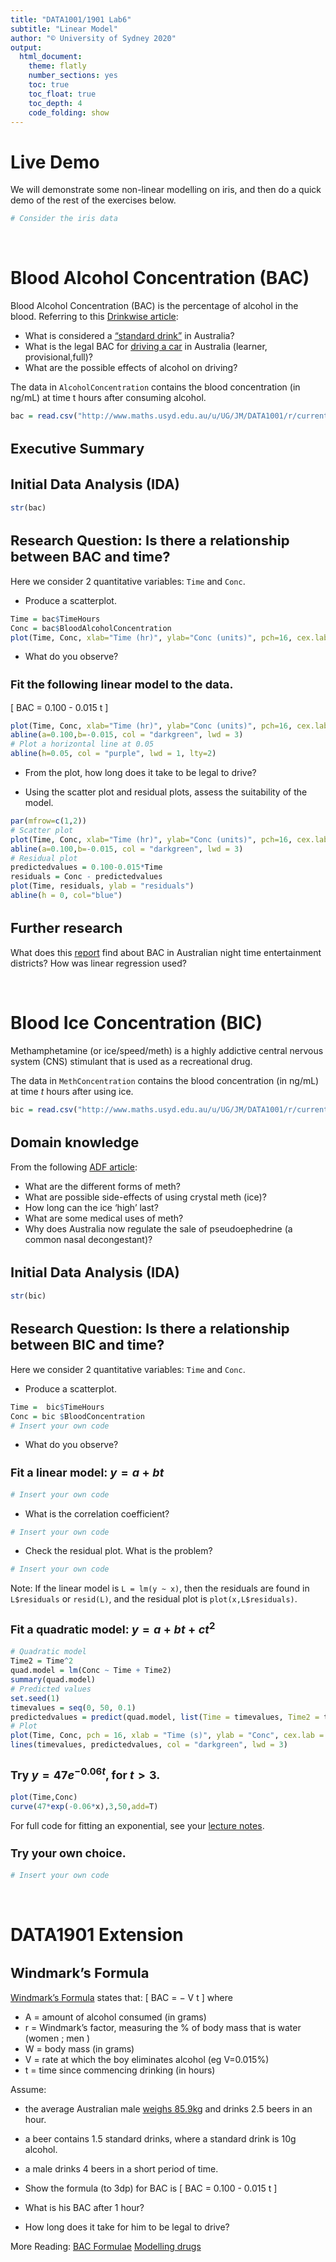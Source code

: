 ```yaml
---
title: "DATA1001/1901 Lab6"
subtitle: "Linear Model"
author: "© University of Sydney 2020"
output:
  html_document:
    theme: flatly
    number_sections: yes
    toc: true
    toc_float: true
    toc_depth: 4
    code_folding: show
---
```


<style>
h2 { /* Header 2 */
    font-size: 22px
}
</style>

<style>
h3 { /* Header 3 */
    font-size: 18px
}
</style>

# Live Demo

We will demonstrate some non-linear modelling on iris, and then do a quick demo of the rest of the exercises below.

```r
# Consider the iris data
```


<br>

# Blood Alcohol Concentration (BAC) 

Blood Alcohol Concentration (BAC) is the percentage of alcohol in the blood. Referring to this [Drinkwise article](https://drinkwise.org.au/drinking-and-you/is-there-such-a-thing-as-safe-drink-driving/#):

- What is considered a ["standard drink"](https://drinkwise.org.au/drinking-and-you/how-much-have-you-had-to-drink/#) in Australia?
- What is the legal BAC for [driving a car](https://drinkwise.org.au/drinking-and-you/is-there-such-a-thing-as-safe-drink-driving/#) in Australia (learner, provisional,full)?
- What are the possible effects of alcohol on driving?

The data in `AlcoholConcentration` contains the blood concentration (in ng/mL) at time t hours after consuming alcohol.

```r
bac = read.csv("http://www.maths.usyd.edu.au/u/UG/JM/DATA1001/r/current/data/AlcoholConcentration.csv")
```

## Executive Summary

## Initial Data Analysis (IDA)

```r
str(bac)
```

## Research Question:  Is there a relationship between BAC and time?

Here we consider 2 quantitative variables: `Time` and `Conc`.

- Produce a scatterplot.

```r
Time = bac$TimeHours
Conc = bac$BloodAlcoholConcentration
plot(Time, Conc, xlab="Time (hr)", ylab="Conc (units)", pch=16, cex.lab=1.3, col="red")
```

- What do you observe?

### Fit the following linear model to the data.

\[ BAC = 0.100 - 0.015 t    \]

```r
plot(Time, Conc, xlab="Time (hr)", ylab="Conc (units)", pch=16, cex.lab=1.3, col="red")
abline(a=0.100,b=-0.015, col = "darkgreen", lwd = 3)
# Plot a horizontal line at 0.05
abline(h=0.05, col = "purple", lwd = 1, lty=2)
```

- From the plot, how long does it take to be legal to drive?

- Using the scatter plot and residual plots, assess the suitability of the model.

```r
par(mfrow=c(1,2))
# Scatter plot
plot(Time, Conc, xlab="Time (hr)", ylab="Conc (units)", pch=16, cex.lab=1.3, col="red")
abline(a=0.100,b=-0.015, col = "darkgreen", lwd = 3)
# Residual plot
predictedvalues = 0.100-0.015*Time
residuals = Conc - predictedvalues
plot(Time, residuals, ylab = "residuals")
abline(h = 0, col="blue")
```

## Further research

What does this [report](https://www.aph.gov.au/DocumentStore.ashx?id=c1bbe04c-e3ad-442e-93d9-9d99c639b7b9&subId=411549) find about BAC in Australian night time entertainment districts? How was linear regression used?

<br>

# Blood Ice Concentration (BIC) 

Methamphetamine (or ice/speed/meth) is a highly addictive central nervous system (CNS) stimulant that is used as a recreational drug. 

The data in `MethConcentration` contains the blood concentration (in ng/mL) at time $t$ hours after using ice.

```r
bic = read.csv("http://www.maths.usyd.edu.au/u/UG/JM/DATA1001/r/current/data/MethConcentration.csv")
```

## Domain knowledge

From the following [ADF article](https://adf.org.au/drug-facts/ice/):

- What are the different forms of meth?
- What are possible side-effects of using crystal meth (ice)?
- How long can the ice 'high' last?
- What are some medical uses of meth?
- Why does Australia now regulate the sale of pseudoephedrine (a common nasal decongestant)?

## Initial Data Analysis (IDA)

```r
str(bic)
```

## Research Question: Is there a relationship between BIC and time?

Here we consider 2 quantitative variables: `Time` and `Conc`.

- Produce a scatterplot.

```r
Time =  bic$TimeHours
Conc = bic $BloodConcentration
# Insert your own code
```

- What do you observe?

### Fit a linear model: $y = a + bt$

```r
# Insert your own code
```

- What is the correlation coefficient? 

```r
# Insert your own code
```

- Check the residual plot. What is the problem?

```r
# Insert your own code
```

Note: If the linear model is `L = lm(y ~ x)`, then the residuals are found in `L$residuals` or `resid(L)`, and the residual plot is `plot(x,L$residuals)`.


### Fit a quadratic model: $y = a + bt + c t^2$

```r
# Quadratic model
Time2 = Time^2
quad.model = lm(Conc ~ Time + Time2)
summary(quad.model)
# Predicted values
set.seed(1)
timevalues = seq(0, 50, 0.1)
predictedvalues = predict(quad.model, list(Time = timevalues, Time2 = timevalues^2))
# Plot
plot(Time, Conc, pch = 16, xlab = "Time (s)", ylab = "Conc", cex.lab = 1.3, col = "indianred")
lines(timevalues, predictedvalues, col = "darkgreen", lwd = 3)
```

### Try $y = 47e^{−0.06t}$, for $t > 3$.

```r
plot(Time,Conc)
curve(47*exp(-0.06*x),3,50,add=T)
```

For full code for fitting an exponential, see your [lecture notes](http://www.maths.usyd.edu.au/u/UG/JM/DATA1001/r/current/lectures/18.NonLModels.html).

### Try your own choice.

```r
# Insert your own code
```

<br>

# DATA1901 Extension

## Windmark's Formula

[Windmark's Formula](https://www.ncbi.nlm.nih.gov/pmc/articles/PMC4361698/) states that:
\[ BAC = \frac{100A}{rW} − V t \]
where

- A = amount of alcohol consumed (in grams)
- r = Windmark's factor, measuring the % of body mass that is water (women \approx 0.6; men \approx 0.7)
- W = body mass (in grams)
- V = rate at which the boy eliminates alcohol (eg V=0.015%)
- t = time since commencing drinking (in hours)

Assume:

- the average Australian male [weighs 85.9kg](http://www.abs.gov.au/ausstats/abs@.nsf/Lookup/4338.0main+features212011-13) and drinks 2.5 beers in an hour. 
- a beer contains 1.5 standard drinks, where a standard drink is 10g alcohol. 
- a male drinks 4 beers in a short period of time.

- Show the formula (to 3dp) for BAC is 
\[ BAC = 0.100 - 0.015 t    \]

- What is his BAC after 1 hour?

- How long does it take for him to be legal to drive?

More Reading:
[BAC Formulae](http://www.kenderdinemathstutoring.com.au/downloads/3011085/BAC+formula+questioned+amended.pdf)
[Modelling drugs](http://www.appstate.edu/~spruntwh/bac_ncctm.pdf)








